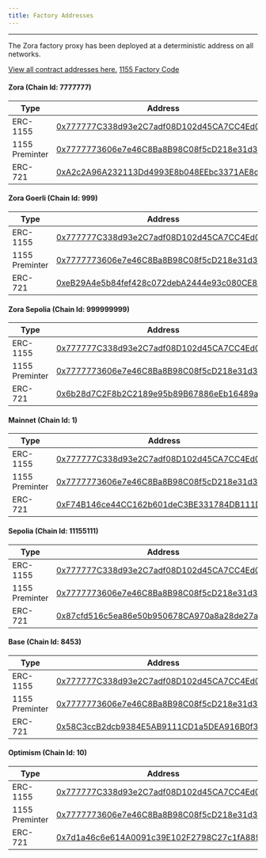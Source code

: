 ```yaml
---
title: Factory Addresses
---
```


---

The Zora factory proxy has been deployed at a deterministic address on all networks.

[View all contract addresses here.](https://github.com/ourzora/zora-protocol/tree/main/packages/protocol-deployments/addresses)
[1155 Factory Code](https://github.com/ourzora/zora-protocol/blob/main/packages/1155-contracts/src/factory/ZoraCreator1155FactoryImpl.sol)

#### Zora (Chain Id: 7777777)

| Type           | Address                                                                                                                       |
| -------------- | ----------------------------------------------------------------------------------------------------------------------------- |
| ERC-1155       | [0x777777C338d93e2C7adf08D102d45CA7CC4Ed021](https://explorer.zora.energy/address/0x777777C338d93e2C7adf08D102d45CA7CC4Ed021) |
| 1155 Preminter | [0x7777773606e7e46C8Ba8B98C08f5cD218e31d340](https://explorer.zora.energy/address/0x7777773606e7e46C8Ba8B98C08f5cD218e31d340) |
| ERC-721        | [0xA2c2A96A232113Dd4993E8b048EEbc3371AE8d85](https://explorer.zora.energy/address/0xA2c2A96A232113Dd4993E8b048EEbc3371AE8d85) |

#### Zora Goerli (Chain Id: 999)

| Type           | Address                                                                                                                               |
| -------------- | ------------------------------------------------------------------------------------------------------------------------------------- |
| ERC-1155       | [0x777777C338d93e2C7adf08D102d45CA7CC4Ed021](https://testnet.explorer.zora.energy/address/0x777777C338d93e2C7adf08D102d45CA7CC4Ed021) |
| 1155 Preminter | [0x7777773606e7e46C8Ba8B98C08f5cD218e31d340](https://testnet.explorer.zora.energy/address/0x7777773606e7e46C8Ba8B98C08f5cD218e31d340) |
| ERC-721        | [0xeB29A4e5b84fef428c072debA2444e93c080CE87](https://testnet.explorer.zora.energy/address/0xeB29A4e5b84fef428c072debA2444e93c080CE87) |

#### Zora Sepolia (Chain Id: 999999999)

| Type           | Address                                                                                                                               |
| -------------- | ------------------------------------------------------------------------------------------------------------------------------------- |
| ERC-1155       | [0x777777C338d93e2C7adf08D102d45CA7CC4Ed021](https://sepolia.explorer.zora.energy/address/0x777777C338d93e2C7adf08D102d45CA7CC4Ed021) |
| 1155 Preminter | [0x7777773606e7e46C8Ba8B98C08f5cD218e31d340](https://sepolia.explorer.zora.energy/address/0x7777773606e7e46C8Ba8B98C08f5cD218e31d340) |
| ERC-721        | [0x6b28d7C2F8b2C2189e95b89B67886eEb16489a97](https://sepolia.explorer.zora.energy/address/0x6b28d7C2F8b2C2189e95b89B67886eEb16489a97) |

#### Mainnet (Chain Id: 1)

| Type           | Address                                                                                                               |
| -------------- | --------------------------------------------------------------------------------------------------------------------- |
| ERC-1155       | [0x777777C338d93e2C7adf08D102d45CA7CC4Ed021](https://etherscan.io/address/0x777777C338d93e2C7adf08D102d45CA7CC4Ed021) |
| 1155 Preminter | [0x7777773606e7e46C8Ba8B98C08f5cD218e31d340](https://etherscan.io/address/0x7777773606e7e46C8Ba8B98C08f5cD218e31d340) |
| ERC-721        | [0xF74B146ce44CC162b601deC3BE331784DB111DC1](https://etherscan.io/address/0xF74B146ce44CC162b601deC3BE331784DB111DC1) |

#### Sepolia (Chain Id: 11155111)

| Type           | Address                                                                                                                      |
| -------------- | ---------------------------------------------------------------------------------------------------------------------------- |
| ERC-1155       | [0x777777C338d93e2C7adf08D102d45CA7CC4Ed021](https://sepolia.etherscan.io/address/0x777777C338d93e2C7adf08D102d45CA7CC4Ed021) |
| 1155 Preminter | [0x7777773606e7e46C8Ba8B98C08f5cD218e31d340](https://sepolia.etherscan.io/address/0x7777773606e7e46C8Ba8B98C08f5cD218e31d340) |
| ERC-721        | [0x87cfd516c5ea86e50b950678CA970a8a28de27ac](https://sepolia.etherscan.io/address/0x87cfd516c5ea86e50b950678CA970a8a28de27ac) |


#### Base (Chain Id: 8453)

| Type           | Address                                                                                                               |
| -------------- | --------------------------------------------------------------------------------------------------------------------- |
| ERC-1155       | [0x777777C338d93e2C7adf08D102d45CA7CC4Ed021](https://basescan.org/address/0x777777C338d93e2C7adf08D102d45CA7CC4Ed021) |
| 1155 Preminter | [0x7777773606e7e46C8Ba8B98C08f5cD218e31d340](https://basescan.org/address/0x7777773606e7e46C8Ba8B98C08f5cD218e31d340) |
| ERC-721        | [0x58C3ccB2dcb9384E5AB9111CD1a5DEA916B0f33c](https://basescan.org/address/0x58C3ccB2dcb9384E5AB9111CD1a5DEA916B0f33c) |


#### Optimism (Chain Id: 10)

| Type           | Address                                                                                                                          |
| -------------- | -------------------------------------------------------------------------------------------------------------------------------- |
| ERC-1155       | [0x777777C338d93e2C7adf08D102d45CA7CC4Ed021](https://optimistic.etherscan.io/address/0x777777C338d93e2C7adf08D102d45CA7CC4Ed021) |
| 1155 Preminter | [0x7777773606e7e46C8Ba8B98C08f5cD218e31d340](https://optimistic.etherscan.io/address/0x7777773606e7e46C8Ba8B98C08f5cD218e31d340) |
| ERC-721        | [0x7d1a46c6e614A0091c39E102F2798C27c1fA8892](https://optimistic.etherscan.io/address/0x7d1a46c6e614A0091c39E102F2798C27c1fA8892) |

